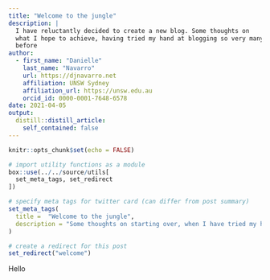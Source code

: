 ```yaml
---
title: "Welcome to the jungle"
description: | 
  I have reluctantly decided to create a new blog. Some thoughts on 
  what I hope to achieve, having tried my hand at blogging so very many times 
  before
author:
  - first_name: "Danielle"
    last_name: "Navarro"
    url: https://djnavarro.net
    affiliation: UNSW Sydney
    affiliation_url: https://unsw.edu.au
    orcid_id: 0000-0001-7648-6578
date: 2021-04-05
output:
  distill::distill_article:
    self_contained: false
---
```



<!--------------- my typical setup ----------------->

```r
knitr::opts_chunk$set(echo = FALSE)
```

```r
# import utility functions as a module
box::use(../../source/utils[
  set_meta_tags, set_redirect
])

# specify meta tags for twitter card (can differ from post summary)
set_meta_tags(
  title =  "Welcome to the jungle", 
  description = "Some thoughts on starting over, when I have tried my hand at blogging so very many times before"
)

# create a redirect for this post
set_redirect("welcome")
```

<!--------------- post begins here ----------------->

Hello


